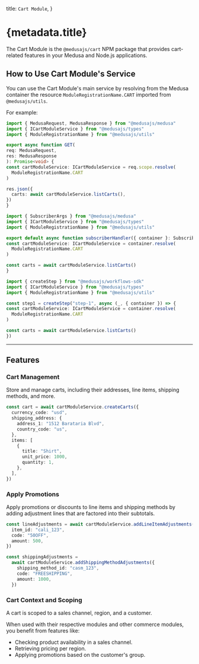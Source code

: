 
  title: `Cart Module`,
}

# {metadata.title}

The Cart Module is the `@medusajs/cart` NPM package that provides cart-related features in your Medusa and Node.js applications.

## How to Use Cart Module's Service

You can use the Cart Module's main service by resolving from the Medusa container the resource `ModuleRegistrationName.CART` imported from `@medusajs/utils`.

For example:

<CodeTabs groupId="resource-type">
  <CodeTab label="API Route" value="api-route">

  ```ts title="src/api/store/custom/route.ts"
  import { MedusaRequest, MedusaResponse } from "@medusajs/medusa"
  import { ICartModuleService } from "@medusajs/types"
  import { ModuleRegistrationName } from "@medusajs/utils"

export async function GET(
  req: MedusaRequest,
  res: MedusaResponse
): Promise<void> {
  const cartModuleService: ICartModuleService = req.scope.resolve(
    ModuleRegistrationName.CART
  )

  res.json({
    carts: await cartModuleService.listCarts(),
  })
}
```

  </CodeTab>
  <CodeTab label="Subscriber" value="subscribers">

  ```ts title="src/subscribers/custom-handler.ts"
  import { SubscriberArgs } from "@medusajs/medusa"
  import { ICartModuleService } from "@medusajs/types"
  import { ModuleRegistrationName } from "@medusajs/utils"

export default async function subscriberHandler({ container }: SubscriberArgs) {
  const cartModuleService: ICartModuleService = container.resolve(
    ModuleRegistrationName.CART
  )

  const carts = await cartModuleService.listCarts()
}
```

  </CodeTab>
  <CodeTab label="Workflow Step" value="workflow-step">

  ```ts title="src/workflows/hello-world/step1.ts"
  import { createStep } from "@medusajs/workflows-sdk"
  import { ICartModuleService } from "@medusajs/types"
  import { ModuleRegistrationName } from "@medusajs/utils"

const step1 = createStep("step-1", async (_, { container }) => {
  const cartModuleService: ICartModuleService = container.resolve(
    ModuleRegistrationName.CART
  )

  const carts = await cartModuleService.listCarts()
})
```

  </CodeTab>
</CodeTabs>

---

## Features

### Cart Management

Store and manage carts, including their addresses, line items, shipping methods, and more.

```ts
const cart = await cartModuleService.createCarts({
  currency_code: "usd",
  shipping_address: {
    address_1: "1512 Barataria Blvd",
    country_code: "us",
  },
  items: [
    {
      title: "Shirt",
      unit_price: 1000,
      quantity: 1,
    },
  ],
})
```

### Apply Promotions

Apply promotions or discounts to line items and shipping methods by adding adjustment lines that are factored into their subtotals.

```ts
const lineAdjustments = await cartModuleService.addLineItemAdjustments({
  item_id: "cali_123",
  code: "50OFF",
  amount: 500,
})

const shippingAdjustments =
  await cartModuleService.addShippingMethodAdjustments({
    shipping_method_id: "casm_123",
    code: "FREESHIPPING",
    amount: 1000,
  })
```

### Cart Context and Scoping

A cart is scoped to a sales channel, region, and a customer.

When used with their respective modules and other commerce modules, you benefit from features like:

- Checking product availability in a sales channel.
- Retrieving pricing per region.
- Applying promotions based on the customer's group.
